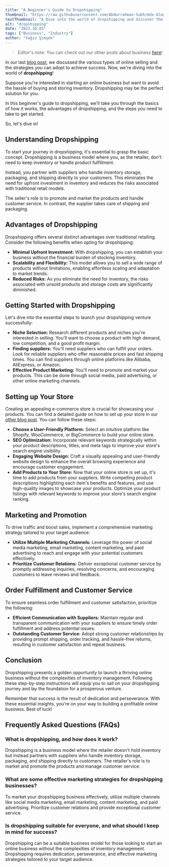```yaml
---
title: "A Beginner's Guide to Dropshipping"
thumbnail: "https://raw.githubusercontent.com/Abdurrahman-Subh/mdx-blog/main/images/dropshipping-model.png"
textThumbnail: "A Dive into the world of dropshipping and discover the steps to kickstart your online business journey without the hassle of inventory management."
alt: "dropshipping"
date: "2023.10.03"
tags: ["Business", "Industry"]
author: "Yağız Şimşek"
---
```


<CustomImage
  src="https://raw.githubusercontent.com/Abdurrahman-Subh/mdx-blog/main/images/dropshipping-model.png"
  alt="Advantages of Dropshipping"
/>

> Editor's note: You can check out our other posts about business [here](https://stockimg.ai/blog/business)!

In our last [blog post](https://stockimg.ai/blog/business/how-to-sell-online), we discussed the various types of online selling and the strategies you can adopt to achieve success. Now, we're diving into the world of **dropshipping**!

Suppose you're interested in starting an online business but want to avoid the hassle of buying and storing inventory. Dropshipping may be the perfect solution for you.

In this beginner's guide to dropshipping, we'll take you through the basics of how it works, the advantages of dropshipping, and the steps you need to take to get started.

So, let's dive in!

## Understanding Dropshipping

To start your journey in dropshipping, it's essential to grasp the basic concept. Dropshipping is a business model where you, as the retailer, don't need to keep inventory or handle product fulfillment.

Instead, you partner with suppliers who handle inventory storage, packaging, and shipping directly to your customers. This eliminates the need for upfront investment in inventory and reduces the risks associated with traditional retail models.

The seller's role is to promote and market the products and handle customer service. In contrast, the supplier takes care of shipping and packaging.

## Advantages of Dropshipping

Dropshipping offers several distinct advantages over traditional retailing. Consider the following benefits when opting for dropshipping:

- **Minimal Upfront Investment:** With dropshipping, you can establish your business without the financial burden of stocking inventory.
- **Scalability and Flexibility:** This model allows you to sell a wide range of products without limitations, enabling effortless scaling and adaptation to market trends.
- **Reduced Risks:** As you eliminate the need for inventory, the risks associated with unsold products and storage costs are significantly diminished.

## Getting Started with Dropshipping

Let's dive into the essential steps to launch your dropshipping venture successfully:

- **Niche Selection:** Research different products and niches you're interested in selling. You'll want to choose a product with high demand, low competition, and a good profit margin.
- **Finding suppliers:** You'll need suppliers who can fulfill your orders. Look for reliable suppliers who offer reasonable prices and fast shipping times. You can find suppliers through online platforms like Alibaba, AliExpress, or Amazon.
- **Effective Product Marketing:** You'll need to promote and market your products. This can be done through social media, paid advertising, or other online marketing channels.

## Setting up Your Store

<CustomImage
  src="https://raw.githubusercontent.com/Abdurrahman-Subh/mdx-blog/main/images/setting-up-store.png"
  alt="Setting up Your Store"
/>

Creating an appealing e-commerce store is crucial for showcasing your products. You can find a detailed guide on how to set up your store in our [other blog post](https://stockimg.ai/blog). You can follow these steps:

- **Choose a User-Friendly Platform:** Select an intuitive platform like Shopify, WooCommerce, or BigCommerce to build your online store.
- **SEO Optimization:** Incorporate relevant keywords strategically within your product descriptions, titles, and meta tags to improve your store's search engine visibility.
- **Engaging Website Design:** Craft a visually appealing and user-friendly website design to enhance the overall browsing experience and encourage customer engagement.
- **Add Products to Your Store:** Now that your online store is set up, it's time to add products from your suppliers. Write compelling product descriptions highlighting each item's benefits and features, and use high-quality images to showcase your products. Optimize your product listings with relevant keywords to improve your store's search engine ranking.

## Marketing and Promotion

<CustomImage
  src="https://raw.githubusercontent.com/Abdurrahman-Subh/mdx-blog/main/images/marketing-promotion.png"
  alt="Marketing and Promotion"
/>

To drive traffic and boost sales, implement a comprehensive marketing strategy tailored to your target audience:

- **Utilize Multiple Marketing Channels:** Leverage the power of social media marketing, email marketing, content marketing, and paid advertising to reach and engage with your potential customers effectively.
- **Prioritize Customer Relations:** Deliver exceptional customer service by promptly addressing inquiries, resolving concerns, and encouraging customers to leave reviews and feedback.

## Order Fulfillment and Customer Service

To ensure seamless order fulfillment and customer satisfaction, prioritize the following:

- **Efficient Communication with Suppliers:** Maintain regular and transparent communication with your suppliers to ensure timely order fulfillment and address potential issues.
- **Outstanding Customer Service:** Adopt strong customer relationships by providing prompt shipping, order tracking, and hassle-free returns, resulting in customer satisfaction and repeat business.

## Conclusion

Dropshipping presents a golden opportunity to launch a thriving online business without the complexities of inventory management. Following these step-by-step instructions will equip you to sail on your dropshipping journey and lay the foundation for a prosperous venture.

Remember that success is the result of dedication and perseverance. With these essential insights, you're on your way to building a profitable online business. Best of luck!

## Frequently Asked Questions (FAQs)

### What is dropshipping, and how does it work?

Dropshipping is a business model where the retailer doesn't hold inventory but instead partners with suppliers who handle inventory storage, packaging, and shipping directly to customers. The retailer's role is to market and promote the products and manage customer service.

### What are some effective marketing strategies for dropshipping businesses?

To market your dropshipping business effectively, utilize multiple channels like social media marketing, email marketing, content marketing, and paid advertising. Prioritize customer relations and provide exceptional customer service.

### Is dropshipping suitable for everyone, and what should I keep in mind for success?

Dropshipping can be a suitable business model for those looking to start an online business without the complexities of inventory management. Dropshipping requires dedication, perseverance, and effective marketing strategies tailored to your target audience.

